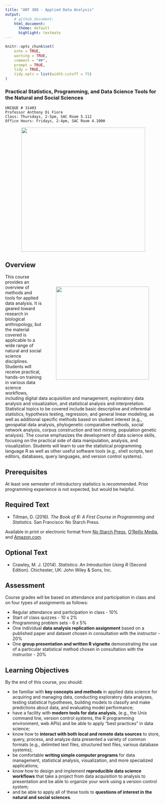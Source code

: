 ```yaml
---
title: "ANT 388 - Applied Data Analysis"
output:
    # github_document:
    html_document:
      theme: default
      highlight: textmate
---
```


```r
knitr::opts_chunk$set(
	echo = TRUE,
	warning = TRUE,
	comment = "##",
	prompt = TRUE,
	tidy = TRUE,
	tidy.opts = list(width.cutoff = 75)
)
```

### Practical Statistics, Programming, and Data Science Tools for the Natural and Social Sciences

```
UNIQUE # 31403
Professor Anthony Di Fiore
Class: Thursdays, 2-5pm, SAC Room 5.112
Office Hours: Fridays, 2-4pm, SAC Room 4.100H
```
<p align="center">
<img src="img/math.png" style="width: 400px"/>
</p>

## Overview

<img src="img/p-values.png" style="width: 300px; padding: 40px;" align="right"/>

This course provides an overview of methods and tools for applied data analysis. It is geared toward research in biological anthropology, but the material covered is applicable to a wide range of natural and social science disciplines. Students will receive practical, hands-on training in various data science workflows, including digital data acquisition and management, exploratory data analysis and visualization, and statistical analysis and interpretation. Statistical topics to be covered include basic descriptive and inferential statistics, hypothesis testing, regression, and general linear modeling, as well as additional specific methods based on student interest (e.g., geospatial data analysis, phylogenetic comparative methods, social network analysis, corpus construction and text mining, population genetic analysis). The course emphasizes the development of data science skills, focusing on the practical side of data manipulation, analysis, and visualization. Students will learn to use the statistical programming language R as well as other useful software tools (e.g., shell scripts, text editors, databases, query languages, and version control systems).

## Prerequisites
At least one semester of introductory statistics is recommended. Prior programming experience is not expected, but would be helpful.

## Required Text
- Tillman, D. (2016). *The Book of R: A First Course in Programming and Statistics.* San Francisco: No Starch Press.

Available in print or electronic format from [No Starch Press](https://www.nostarch.com/), [O'Reilly Media](http://www.oreilly.com/), and [Amazon.com](https://www.amazon.com/).

## Optional Text
- Crawley, M. J. (2014). *Statistics: An Introduction Using R* (Second Edition). Chichester, UK: John Wiley & Sons, Inc.

## Assessment
Course grades will be based on attendance and participation in class and on four types of assignments as follows:

- Regular attendance and participation in class - 10%
- Start of class quizzes - 10 x 2%
- Programming problem sets - 6 x 5%
- One individual **data analysis replication assignment** based on a published paper and dataset chosen in consultation with the instructor - 20%
- One **group presentation and written R vignette** demonstrating the use of a particular statistical method chosen in consultation with the instructor - 20%

## Learning Objectives
By the end of this course, you should:

- be familiar with **key concepts and methods** in applied data science for acquiring and managing data, conducting exploratory data analyses, testing statistical hypotheses, building models to classify and make predictions about data, and evaluating model performance;
- have a facility with **modern tools for data analysis**, (e.g., the Unix command line, version control systems, the R programming environment, web APIs) and be able to apply "best practices" in data science;
- know how to **interact with both local and remote data sources** to store, query, process, and analyze data presented a variety of common formats (e.g., delimited text files, structured text files, various database systems);
- be comfortable **writing simple computer programs** for data management, statistical analysis, visualization, and more specialized applications;
- know how to design and implement **reproducible data science workflows** that take a project from data acquisition to analysis to presentation and be able to organize your work using a version control system;
- and be able to apply all of these tools to **questions of interest in the natural and social sciences**.
